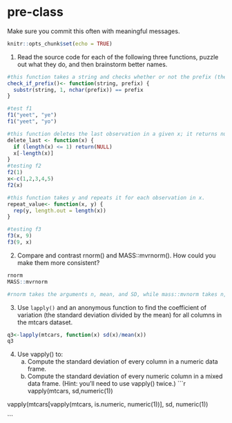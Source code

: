 # pre-class


Make sure you commit this often with meaningful messages. 



```r
knitr::opts_chunk$set(echo = TRUE)
```


1. Read the source code for each of the following three functions, puzzle out what they do, and then brainstorm better names.

```r
#this function takes a string and checks whether or not the prefix (the second argument) exists. It starts at position 1 and checks if the characters in the string match those in the prefix. 
check_if_prefix()<- function(string, prefix) {
  substr(string, 1, nchar(prefix)) == prefix
}

#test f1
f1("yeet", "ye")
f1("yeet", "yo")

#this function deletes the last observation in a given x; it returns null if there is only one observation since then x would be empty
delete_last <- function(x) {
  if (length(x) <= 1) return(NULL)
  x[-length(x)]
}
#testing f2
f2(1)
x<-c(1,2,3,4,5)
f2(x)

#this function takes y and repeats it for each observation in x.
repeat_value<- function(x, y) {
  rep(y, length.out = length(x))
}

#testing f3
f3(x, 9)
f3(9, x)
```

2. Compare and contrast rnorm() and MASS::mvrnorm(). How could you make them more consistent?
```r
rnorm
MASS::mvrnorm

#rnorm takes the arguments n, mean, and SD, while mass::mvnorm takes n, mean, and variance rather than SD. We could realign the arguments such that both take SD, for example.
```
3. Use `lapply()` and an anonymous function to find the coefficient of variation (the standard deviation divided by the mean) for all columns in the mtcars dataset. 
```r
q3<-lapply(mtcars, function(x) sd(x)/mean(x))
q3
```
4. Use vapply() to:
    a. Compute the standard deviation of every column in a numeric data frame.
    b. Compute the standard deviation of every numeric column in a mixed data frame. (Hint: you’ll need to use vapply() twice.)
```r
vapply(mtcars, sd,numeric(1))

vapply(mtcars[vapply(mtcars, is.numeric, numeric(1))], sd, numeric(1))

```
